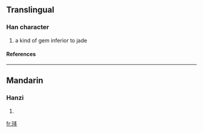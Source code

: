 ==Translingual==
===Han character===
{{Han char|rn=96|rad=玉|as=04|sn=8|four=1510<sub>0</sub>|canj=一土手十 (MGQJ)}}
# a kind of gem inferior to jade
====References====
{{Han ref|kx=0728.080|dkj=20865|dj=1140.080|hdz=21102.190|uh=73A4|ud=29604|bh=CD66|bd=52582}}

----
==Mandarin==
===Hanzi===
{{cmn-hanzi|pin=[[běng]] ([[beng3]])|wg=peng<sup>3</sup>}}
# {{defn|Mandarin}}

[[fr:玤]]